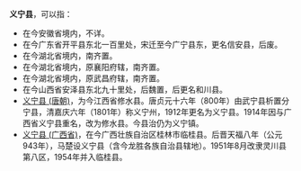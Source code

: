 '''义宁县'''，可以指：
*在今安徽省境内，不详。
*在今广东省开平县东北一百里处，宋迁至今广宁县东，更名信安县，后废。
*在今湖北省境内，南齐置。
*在今湖北省境内，原襄阳府辖，南齐置。
*在今湖北省境内，原武昌府辖，南齐置。
*在今山西省安泽县东北九十里处，后魏置，后更名和川县。
*[[义宁县_(唐朝)|义宁县 (唐朝)]]，为今江西省修水县。唐贞元十六年（800年）由武宁县析置分宁县，清嘉庆六年（1801年）称义宁州，1912年更名为义宁县。1914年因与广西省义宁县重名，改为修水县。今县治仍为义宁镇。
*[[义宁县_(广西省)|义宁县 (广西省)]]，在今广西壮族自治区桂林市临桂县。后晋天福八年（公元943年），马楚设义宁县（含今龙胜各族自治县辖地）。1951年8月改隶灵川县第八区，1954年并入临桂县。

{{disambiguation|cat=三字中国县名消歧义|Y}}
